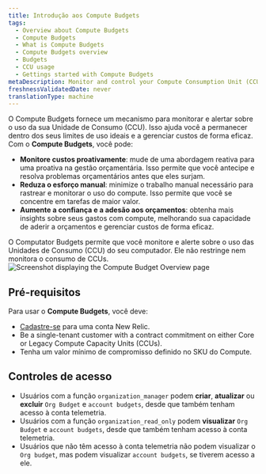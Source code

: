 ```yaml
---
title: Introdução aos Compute Budgets
tags:
  - Overview about Compute Budgets
  - Compute Budgets
  - What is Compute Budgets
  - Compute Budgets overview
  - Budgets
  - CCU usage
  - Gettings started with Compute Budgets
metaDescription: Monitor and control your Compute Consumption Unit (CCU) usage with New Relic's Compute Budgets feature.
freshnessValidatedDate: never
translationType: machine
---
```


O Compute Budgets fornece um mecanismo para monitorar e alertar sobre o uso da sua Unidade de Consumo (CCU). Isso ajuda você a permanecer dentro dos seus limites de uso ideais e a gerenciar custos de forma eficaz. Com o **Compute Budgets**, você pode:

* **Monitore custos proativamente**: mude de uma abordagem reativa para uma proativa na gestão orçamentária. Isso permite que você antecipe e resolva problemas orçamentários antes que eles surjam.
* **Reduza o esforço manual**: minimize o trabalho manual necessário para rastrear e monitorar o uso do compute. Isso permite que você se concentre em tarefas de maior valor.
* **Aumente a confiança e a adesão aos orçamentos**: obtenha mais insights sobre seus gastos com compute, melhorando sua capacidade de aderir a orçamentos e gerenciar custos de forma eficaz.

<Callout variant="important">
  O Computator Budgets permite que você monitore e alerte sobre o uso das Unidades de Consumo (CCU) do seu computador. Ele não restringe nem monitora o consumo de CCUs.
</Callout>

<img title="Screenshot displaying the Compute Budget Overview page" alt="Screenshot displaying the Compute Budget Overview page" src="/images/compute-budget-overview.webp" />

## Pré-requisitos

Para usar o **Compute Budgets**, você deve:

* [Cadastre-se](https://newrelic.com/signup/) para uma conta New Relic.
* Be a single-tenant customer with a contract commitment on either Core or Legacy Compute Capacity Units (CCUs).
* Tenha um valor mínimo de compromisso definido no SKU do Compute.

## Controles de acesso

* Usuários com a função `organization_manager` podem **criar**, **atualizar** ou **excluir** `Org Budget` e `account budgets`, desde que também tenham acesso à conta telemetria.
* Usuários com a função `organization_read_only` podem **visualizar** `Org Budget` e `account budgets`, desde que também tenham acesso à conta telemetria.
* Usuários que não têm acesso à conta telemetria não podem visualizar o `Org budget`, mas podem visualizar `account budgets`, se tiverem acesso a ele.
